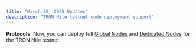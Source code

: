 ```yaml
---
title: "March 20, 2025 Updates"
description: "TRON Nile testnet node deployment support"
---
```


**Protocols**. Now, you can deploy full [Global Nodes](https://docs.chainstack.com/docs/global-elastic-node) and [Dedicated Nodes](https://docs.chainstack.com/docs/dedicated-node) for the TRON Nile testnet. 